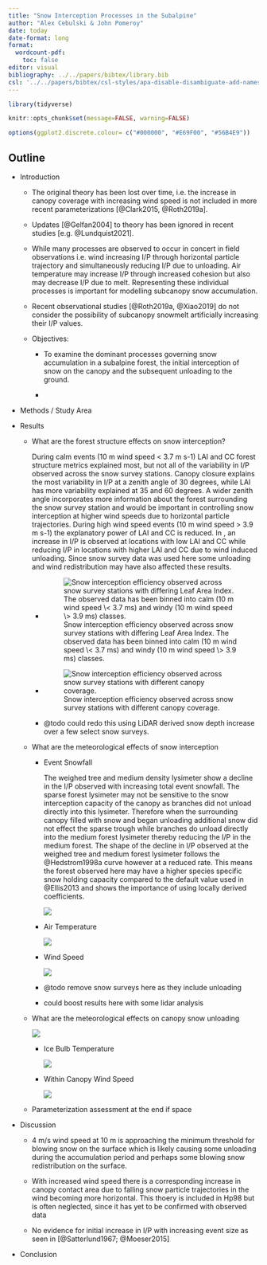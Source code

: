 ```yaml
---
title: "Snow Interception Processes in the Subalpine"
author: "Alex Cebulski & John Pomeroy"
date: today
date-format: long
format: 
  wordcount-pdf:
    toc: false
editor: visual
bibliography: ../../papers/bibtex/library.bib
csl: '../../papers/bibtex/csl-styles/apa-disable-disambiguate-add-names.csl'
---
```


```r
library(tidyverse)

knitr::opts_chunk$set(message=FALSE, warning=FALSE)

options(ggplot2.discrete.colour= c("#000000", "#E69F00", "#56B4E9"))
```

## Outline

-   Introduction

    -   The original theory has been lost over time, i.e. the increase in canopy coverage with increasing wind speed is not included in more recent parameterizations [@Clark2015, @Roth2019a].

    -   Updates [@Gelfan2004] to theory has been ignored in recent studies [e.g. @Lundquist2021].

    -   While many processes are observed to occur in concert in field observations i.e. wind increasing I/P through horizontal particle trajectory and simultaneously reducing I/P due to unloading. Air temperature may increase I/P through increased cohesion but also may decrease I/P due to melt. Representing these individual processes is important for modelling subcanopy snow accumulation.

    -   Recent observational studies [@Roth2019a, @Xiao2019] do not consider the possibility of subcanopy snowmelt artificially increasing their I/P values.

    -   Objectives:

        -   To examine the dominant processes governing snow accumulation in a subalpine forest, the initial interception of snow on the canopy and the subsequent unloading to the ground.

        -   

-   Methods / Study Area

-   Results

    -   What are the forest structure effects on snow interception?

        During calm events (10 m wind speed \< 3.7 m s-1) LAI and CC forest structure metrics explained most, but not all of the variability in I/P observed across the snow survey stations. Canopy closure explains the most variability in I/P at a zenith angle of 30 degrees, while LAI has more variability explained at 35 and 60 degrees. A wider zenith angle incorporates more information about the forest surrounding the snow survey station and would be important in controlling snow interception at higher wind speeds due to horizontal particle trajectories. During high wind speed events (10 m wind speed \> 3.9 m s-1) the explanatory power of LAI and CC is reduced. In , an increase in I/P is observed at locations with low LAI and CC while reducing I/P in locations with higher LAI and CC due to wind induced unloading. Since snow survey data was used here some unloading and wind redistribution may have also affected these results.

        -   

            ![Snow interception efficiency observed across snow survey stations with differing Leaf Area Index. The observed data has been binned into calm (10 m wind speed \\\< 3.7 ms) and windy (10 m wind speed \\\> 3.9 ms) classes.](images/scatter_lai_IP_w_wind.bmp)

        -   

            ![Snow interception efficiency observed across snow survey stations with different canopy coverage.](images/scatter_cc_IP_w_wind.bmp){#fig-ip-cc}

        -   @todo could redo this using LiDAR derived snow depth increase over a few select snow surveys.

    -   What are the meteorological effects of snow interception

        -   Event Snowfall

            The weighed tree and medium density lysimeter show a decline in the I/P observed with increasing total event snowfall. The sparse forest lysimeter may not be sensitive to the snow interception capacity of the canopy as branches did not unload directly into this lysimeter. Therefore when the surrounding canopy filled with snow and began unloading additional snow did not effect the sparse trough while branches do unload directly into the medium forest lysimeter thereby reducing the I/P in the medium forest. The shape of the decline in I/P observed at the weighed tree and medium forest lysimeter follows the @Hedstrom1998a curve however at a reduced rate. This means the forest observed here may have a higher species specific snow holding capacity compared to the default value used in @Ellis2013 and shows the importance of using locally derived coefficients.

            ![](images/P_vs_IP_facet_instrument.bmp)

        -   Air Temperature

            ![](images/P_vs_at_facet_instrument.bmp)

        -   Wind Speed

            ![](images/P_vs_wnd_facet_instrument.bmp)

        -   @todo remove snow surveys here as they include unloading

        -   could boost results here with some lidar analysis

    -   What are the meteorological effects on canopy snow unloading

        ![](images/fingerprint_plot_icebulb_wind_q_unl.bmp)

        -   Ice Bulb Temperature

            ![](images/fortress_warm_events_bin_temp_avg_unloading.bmp)

        -   Within Canopy Wind Speed

            ![](images/fortress_windy_events_bin_wind_pwl_wind_3cup_avg_unloading.bmp)

    -   Parameterization assessment at the end if space

-   Discussion

    -   4 m/s wind speed at 10 m is approaching the minimum threshold for blowing snow on the surface which is likely causing some unloading during the accumulation period and perhaps some blowing snow redistribution on the surface. 

    -   With increased wind speed there is a corresponding increase in canopy contact area due to falling snow particle trajectories in the wind becoming more horizontal. This thoery is included in Hp98 but is often neglected, since it has yet to be confirmed with observed data

    -   No evidence for initial increase in I/P with increasing event size as seen in [@Satterlund1967; @Moeser2015]

-   Conclusion
